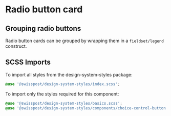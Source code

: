 
<Meta title="Components/Radio button card" />

# Radio button card

<Canvas>
  <Story id="components-radio-button-card--default" />
</Canvas>
<div className="hide-col-default">
  <ArgsTable story="^" />
</div>

## Grouping radio buttons

Radio button cards can be grouped by wrapping them in a `fieldset/legend` construct.

<Canvas>
  <Story id="components-radio-button-card--group" />
</Canvas>

## SCSS Imports

To import all styles from the design-system-styles package:

```css dark
@use '@swisspost/design-system-styles/index.scss';
```

To import only the styles required for this component:

```css dark
@use '@swisspost/design-system-styles/basics.scss';
@use '@swisspost/design-system-styles/components/choice-control-button.scss';
```
